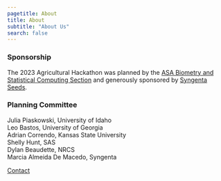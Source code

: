 ```yaml
---
pagetitle: About
title: About
subtitle: "About Us"
search: false
---
```


::: {.header-block}

### Sponsorship

The 2023 Agricultural Hackathon was planned by the [ASA Biometry and Statistical Computing Section](https://www.agronomy.org/membership/sections-communities/biometry-and-statistical-computing/) and generously sponsored by [Syngenta Seeds](https://www.syngenta.com/en/seeds). 


### Planning Committee


Julia Piaskowski, University of Idaho  
Leo Bastos, University of Georgia   
Adrian Correndo, Kansas State University  
Shelly Hunt, SAS  
Dylan Beaudette, NRCS   
Marcia Almeida De Macedo, Syngenta  


::: {.content-container}
::: {.pullout-block} 
::: {.button .button2}
[Contact](mailto:jpiaskowski@uidaho.edu?subject=Ag Hackathon)
:::
:::
:::

:::
